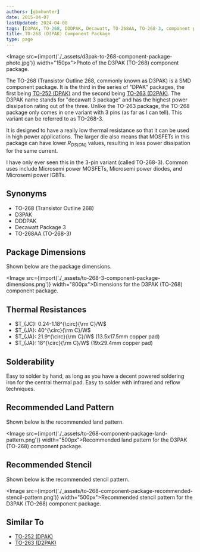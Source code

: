 ```yaml
---
authors: [gbmhunter]
date: 2015-04-07
lastUpdated: 2024-04-08
tags: [D3PAK, TO-268, DDDPAK, Decawatt, TO-268AA, TO-268-3, component packages]
title: TO-268 (D3PAK) Component Package
type: page
---
```


<Image src={import('./_assets/d3pak-to-268-component-package-photo.jpg')} width="150px">Photo of the D3PAK (TO-268) component package.</Image>

The TO-268 (Transistor Outline 268, commonly known as D3PAK) is a SMD component package. It is the third in the series of "DPAK" packages, the first being [TO-252 (DPAK)](/pcb-design/component-packages/to-252-component-package/) and the second being [TO-263 (D2PAK)](/pcb-design/component-packages/to-263-component-package/). The D3PAK name stands for "decawatt 3 package" and has the highest power dissipation rating out of the three. Unlike the TO-263 package, the TO-268 package only comes in one variant with 3 pins (as far as I can tell). This variant can be referred to as TO-268-3.

It is designed to have a really low thermal resistance so that it can be used in high power applications. The larger die also means that MOSFETs in this package can have lower $R_{DS(ON)}$ values, resulting in less power dissipation for the same current.

I have only ever seen this in the 3-pin variant (called TO-268-3). Common uses include Microsemi power MOSFETs, Microsemi power diodes, and Microsemi power IGBTs.

## Synonyms
  
* TO-268 (Transistor Outline 268)
* D3PAK
* DDDPAK
* Decawatt Package 3
* TO-268AA (TO-268-3)

## Package Dimensions

Shown below are the package dimensions.

<Image src={import('./_assets/to-268-3-component-package-dimensions.png')} width="800px">Dimensions for the D3PAK (TO-268) component package.</Image>

## Thermal Resistances

* $T_{JC}: 0.24-1.18^{\circ}{\rm C}/W$
* $T_{JA}: 40^{\circ}{\rm C}/W$
* $T_{JA}: 21.9^{\circ}{\rm C}/W$ (13.5x17.5mm copper pad)
* $T_{JA}: 18^{\circ}{\rm C}/W$ (19x29.4mm copper pad)

## Solderability

Easy to solder by hand, as long as you have a decent powered soldering iron for the central thermal pad. Easy to solder with infrared and reflow techniques.

## Recommended Land Pattern

Shown below is the recommended land pattern.

<Image src={import('./_assets/to-268-component-package-land-pattern.png')} width="500px">Recommended land pattern for the D3PAK (TO-268) component package.</Image>

## Recommended Stencil

Shown below is the recommended stencil pattern.

<Image src={import('./_assets/to-268-component-package-recommended-stencil-pattern.png')} width="500px">Recommended stencil pattern for the D3PAK (TO-268) component package.</Image>

## Similar To

* [TO-252 (DPAK)](/pcb-design/component-packages/to-252-component-package/)
* [TO-263 (D2PAK)](/pcb-design/component-packages/to-263-component-package/)
